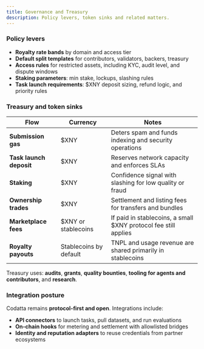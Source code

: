 ```yaml
---
title: Governance and Treasury
description: Policy levers, token sinks and related matters.
---
```


### Policy levers

- **Royalty rate bands** by domain and access tier  
- **Default split templates** for contributors, validators, backers, treasury  
- **Access rules** for restricted assets, including KYC, audit level, and dispute windows  
- **Staking parameters**: min stake, lockups, slashing rules  
- **Task launch requirements**: $XNY deposit sizing, refund logic, and priority rules

### Treasury and token sinks

| Flow | Currency | Notes |
|---|---|---|
| **Submission gas** | $XNY | Deters spam and funds indexing and security operations |
| **Task launch deposit** | $XNY | Reserves network capacity and enforces SLAs |
| **Staking** | $XNY | Confidence signal with slashing for low quality or fraud |
| **Ownership trades** | $XNY | Settlement and listing fees for transfers and bundles |
| **Marketplace fees** | $XNY or stablecoins | If paid in stablecoins, a small $XNY protocol fee still applies |
| **Royalty payouts** | Stablecoins by default | TNPL and usage revenue are shared primarily in stablecoins |

Treasury uses: **audits**, **grants**, **quality bounties**, **tooling for agents and contributors**, and **research**.


### Integration posture

Codatta remains **protocol-first and open**. Integrations include:
- **API connectors** to launch tasks, pull datasets, and run evaluations  
- **On-chain hooks** for metering and settlement with allowlisted bridges  
- **Identity and reputation adapters** to reuse credentials from partner ecosystems

